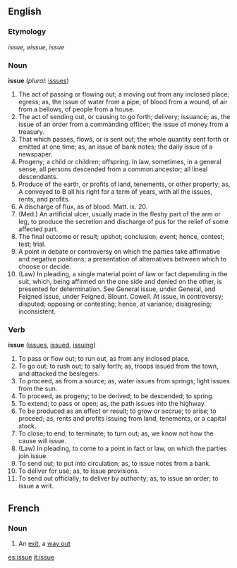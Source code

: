 ==English==

{{webster}}
===Etymology===
{{OF.}} ''issue, eissue'', {{F.}} ''issue''

===Noun===
'''issue'''  (''plural:'' [[issues]])
# The act of passing or flowing out; a moving out from any inclosed place; egress; as, the issue of water from a pipe, of blood from a wound, of air from a bellows, of people from a house.
# The act of sending out, or causing to go forth; delivery; issuance; as, the issue of an order from a commanding officer; the issue of money from a treasury.
# That which passes, flows, or is sent out; the whole quantity sent forth or emitted at one time; as, an issue of bank notes; the daily issue of a newspaper.
# Progeny; a child or children; offspring. In law, sometimes, in a general sense, all persons descended from a common ancestor; all lineal descendants.
# Produce of the earth, or profits of land, tenements, or other property; as, A conveyed to B all his right for a term of years, with all the issues, rents, and profits.
# A discharge of flux, as of blood. Matt. ix. 20.
# (Med.) An artificial ulcer, usually made in the fleshy part of the arm or leg, to produce the secretion and discharge of pus for the relief of some affected part.
# The final outcome or result; upshot; conclusion; event; hence, contest; test; trial.
# A point in debate or controversy on which the parties take affirmative and negative positions; a presentation of alternatives between which to choose or decide.
# (Law) In pleading, a single material point of law or fact depending in the suit, which, being affirmed on the one side and denied on the other, is presented for determination. See General issue, under General, and Feigned issue, under Feigned. Blount. Cowell. At issue, in controversy; disputed; opposing or contesting; hence, at variance; disagreeing; inconsistent.

===Verb===
'''issue'''  ([[issues]], [[issued]], [[issuing]])
# To pass or flow out; to run out, as from any inclosed place.
# To go out; to rush out; to sally forth; as, troops issued from the town, and attacked the besiegers.
# To proceed, as from a source; as, water issues from springs; light issues from the sun.
# To proceed, as progeny; to be derived; to be descended; to spring.
# To extend; to pass or open; as, the path issues into the highway.
# To be produced as an effect or result; to grow or accrue; to arise; to proceed; as, rents and profits issuing from land, tenements, or a capital stock.
# To close; to end; to terminate; to turn out; as, we know not how the cause will issue.
# (Law) In pleading, to come to a point in fact or law, on which the parties join issue.
# To send out; to put into circulation; as, to issue notes from a bank.
# To deliver for use; as, to issue provisions.
# To send out officially; to deliver by authority; as, to issue an order; to issue a writ. 

==French==
===Noun===
# An [[exit]], a [[way out]]

[[es:issue]]
[[it:issue]]